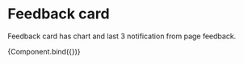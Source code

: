 
<Meta title="Modules/Feedback card" component={FeedbackCard} />

# Feedback card

Feedback card has chart and last 3 notification from page feedback.


<Canvas>
  <Story
    name="Events"
    args={{
      subheading: "Events",
      message1: "CO2 is really high",
      date1: "13/2/2021",
      message2: "Increased humidity",
      date2: "12/2/2021",
      message3: "Low pressure",
      date3: "12/2/2021",
    }}>
    {Component.bind({})}
  </Story>
</Canvas>
